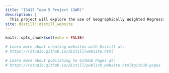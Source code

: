 ```yaml
---
title: "IS415 Team 5 Project (GWR)"
description: |
  This project will explore the use of Geographically Weighted Regression analysis on region with high COVID infection rate, specifically, Jakarta, the main city of Indonesia.
site: distill::distill_website
---
```


```r
knitr::opts_chunk$set(echo = FALSE)

# Learn more about creating websites with Distill at:
# https://rstudio.github.io/distill/website.html

# Learn more about publishing to GitHub Pages at:
# https://rstudio.github.io/distill/publish_website.html#github-pages

```

